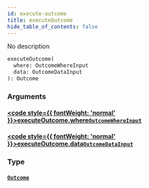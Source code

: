 ```yaml
---
id: execute-outcome
title: executeOutcome
hide_table_of_contents: false
---
```








No description

```graphql
executeOutcome(
  where: OutcomeWhereInput
  data: OutcomeDataInput
): Outcome
```


### Arguments

#### [<code style={{ fontWeight: 'normal' }}>executeOutcome.<b>where</b></code>](#)<Bullet />[`OutcomeWhereInput`](/docs/api/inputs/outcome-where-input) <Badge class="secondary" text="input"/>
> 
> 

#### [<code style={{ fontWeight: 'normal' }}>executeOutcome.<b>data</b></code>](#)<Bullet />[`OutcomeDataInput`](/docs/api/inputs/outcome-data-input) <Badge class="secondary" text="input"/>
> 
> 

### Type

#### [`Outcome`](/docs/api/objects/outcome) <Badge class="secondary" text="object"/>
> 
> 





